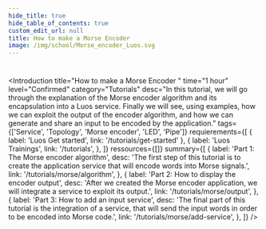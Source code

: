 ```yaml
---
hide_title: true
hide_table_of_contents: true
custom_edit_url: null
title: How to make a Morse Encoder
image: /img/school/Morse_encoder_Luos.svg
---
```



#

<Introduction
  title="How to make a Morse Encoder "
  time="1 hour"
  level="Confirmed"
  category="Tutorials"
  desc="In this tutorial, we will go through the explanation of the Morse encoder algorithm and its encapsulation into a Luos service. Finally we will see, using examples, how we can exploit the output of the encoder algorithm, and how we can generate and share an input to be encoded by the application."
  tags={['Service', 'Topology', 'Morse encoder', 'LED', 'Pipe']}
  requierements={[
    { label: 'Luos Get started', link: '/tutorials/get-started' },
    {
      label: 'Luos Trainings',
      link: '/tutorials',
    },
  ]}
  ressources={[]}
  summary={[
    {
      label: 'Part 1: The Morse encoder algorithm',
      desc: 'The first step of this tutorial is to create the application service that will encode words into Morse signals.',
      link: '/tutorials/morse/algorithm',
    },
    {
      label: 'Part 2: How to display the encoder output',
      desc: 'After we created the Morse encoder application, we will integrate a service to exploit its output.',
      link: '/tutorials/morse/output',
    },
    {
      label: 'Part 3: How to add an input service',
      desc: 'The final part of this tutorial is the integration of a service, that will send the input words in order to be encoded into Morse code.',
      link: '/tutorials/morse/add-service',
    },
  ]}
/>
